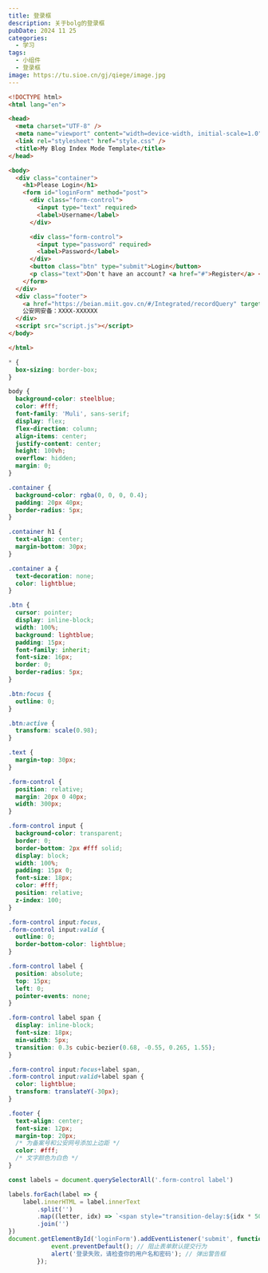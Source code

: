 ```yaml
---
title: 登录框
description: 关于bolg的登录框
pubDate: 2024 11 25
categories:
  - 学习
tags:
  - 小组件
  - 登录框
image: https://tu.sioe.cn/gj/qiege/image.jpg
---
```


```html
<!DOCTYPE html>
<html lang="en">

<head>
  <meta charset="UTF-8" />
  <meta name="viewport" content="width=device-width, initial-scale=1.0" />
  <link rel="stylesheet" href="style.css" />
  <title>My Blog Index Mode Template</title>
</head>

<body>
  <div class="container">
    <h1>Please Login</h1>
    <form id="loginForm" method="post">
      <div class="form-control">
        <input type="text" required>
        <label>Username</label>
      </div>

      <div class="form-control">
        <input type="password" required>
        <label>Password</label>
      </div>
      <button class="btn" type="submit">Login</button>
      <p class="text">Don't have an account? <a href="#">Register</a> </p>
    </form>
  </div>
  <div class="footer">
    <a href="https://beian.miit.gov.cn/#/Integrated/recordQuery" target="_blank">粤ICP备2024340347号</a><br>
    公安网安备：XXXX-XXXXXX
  </div>
  <script src="script.js"></script>
</body>

</html>
```
```css
* {
  box-sizing: border-box;
}

body {
  background-color: steelblue;
  color: #fff;
  font-family: 'Muli', sans-serif;
  display: flex;
  flex-direction: column;
  align-items: center;
  justify-content: center;
  height: 100vh;
  overflow: hidden;
  margin: 0;
}

.container {
  background-color: rgba(0, 0, 0, 0.4);
  padding: 20px 40px;
  border-radius: 5px;
}

.container h1 {
  text-align: center;
  margin-bottom: 30px;
}

.container a {
  text-decoration: none;
  color: lightblue;
}

.btn {
  cursor: pointer;
  display: inline-block;
  width: 100%;
  background: lightblue;
  padding: 15px;
  font-family: inherit;
  font-size: 16px;
  border: 0;
  border-radius: 5px;
}

.btn:focus {
  outline: 0;
}

.btn:active {
  transform: scale(0.98);
}

.text {
  margin-top: 30px;
}

.form-control {
  position: relative;
  margin: 20px 0 40px;
  width: 300px;
}

.form-control input {
  background-color: transparent;
  border: 0;
  border-bottom: 2px #fff solid;
  display: block;
  width: 100%;
  padding: 15px 0;
  font-size: 18px;
  color: #fff;
  position: relative;
  z-index: 100;
}

.form-control input:focus,
.form-control input:valid {
  outline: 0;
  border-bottom-color: lightblue;
}

.form-control label {
  position: absolute;
  top: 15px;
  left: 0;
  pointer-events: none;
}

.form-control label span {
  display: inline-block;
  font-size: 18px;
  min-width: 5px;
  transition: 0.3s cubic-bezier(0.68, -0.55, 0.265, 1.55);
}

.form-control input:focus+label span,
.form-control input:valid+label span {
  color: lightblue;
  transform: translateY(-30px);
}

.footer {
  text-align: center;
  font-size: 12px;
  margin-top: 20px;
  /* 为备案号和公安网号添加上边距 */
  color: #fff;
  /* 文字颜色为白色 */
}
```
```javascript
const labels = document.querySelectorAll('.form-control label')

labels.forEach(label => {
    label.innerHTML = label.innerText
        .split('')
        .map((letter, idx) => `<span style="transition-delay:${idx * 50}ms">${letter}</span>`)
        .join('')
})
document.getElementById('loginForm').addEventListener('submit', function(event) {
            event.preventDefault(); // 阻止表单默认提交行为
            alert('登录失败，请检查你的用户名和密码'); // 弹出警告框
        });
```